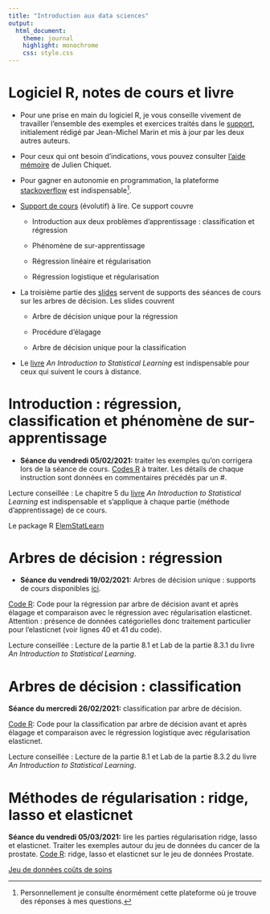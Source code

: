 ```yaml
---
title: "Introduction aux data sciences"
output:
  html_document:
    theme: journal
    highlight: monochrome
    css: style.css
---
```


# Logiciel R, notes de cours et livre


- Pour une prise en main du logiciel R, je vous conseille vivement de travailler l'ensemble des exemples et exercices traités dans le [support](http://masedki.github.io/enseignements/pdfs/Introduction_to_R.pdf), initialement rédigé par Jean-Michel Marin et
mis à jour par les deux autres auteurs.

- Pour ceux qui ont besoin d'indications, vous pouvez consulter [l'aide mémoire](http://masedki.github.io/enseignements/pdfs/RCarte_Commandes-R.pdf) de Julien Chiquet.

- Pour gagner en autonomie en programmation, la plateforme [stackoverflow](https://stackoverflow.com/) est indispensable^[Personnellement je consulte énormément cette plateforme où je trouve des réponses à mes questions.].

- [Support de cours](http://masedki.github.io/enseignements/pdfs/notes.pdf) (évolutif) à lire. Ce support couvre

    - Introduction aux deux problèmes d'apprentissage : classification et régression

    - Phénomène de sur-apprentissage

    - Régression linéaire et régularisation

    - Régression logistique et régularisation


- La troisième partie des [slides](http://masedki.github.io/enseignements/pdfs/arbres.pdf) servent de supports des séances de cours sur les arbres de décision. Les slides couvrent

    - Arbre de décision unique pour la régression

    - Procédure d'élagage

    - Arbre de décision unique pour la classification

- Le [livre](http://masedki.github.io/enseignements/pdfs/ISLR.pdf)  *An Introduction to Statistical Learning* est indispensable pour ceux qui suivent le cours à distance.

# Introduction : régression, classification et phénomène de sur-apprentissage

- **Séance du vendredi 05/02/2021:** traiter les exemples qu'on corrigera lors de la séance de cours. [Codes R](http://masedki.github.io/enseignements/rcode/code_intro.R) à traiter. Les détails de chaque instruction sont données en commentaires précédés par un #.

Lecture conseillée : Le chapitre 5 du [livre](http://masedki.github.io/enseignements/pdfs/ISLR.pdf)  *An Introduction to Statistical Learning* est indispensable et s'applique à chaque partie
 (méthode d'apprentissage) de ce cours.


Le package R [ElemStatLearn](http://masedki.github.io/enseignements/rcode/ElemStatLearn_2015.6.26.2.tar.gz)

<!-- # Régression : moindres carrés pour l'estimation des paramètres et choix de modèles -->

<!-- - **Séance du vendredi 14/02/2020:** lire la partie régression des [notes](http://masedki.github.io/enseignements/pdfs/notes.pdf) et traiter la partie 4.2 qu'on corrigera en cours. Attention la partie régression de ces notes ne peut constituer un cours abouti de modèle linéaire. [Code R](http://masedki.github.io/enseignements/rcode/code_reg_ridge_lasso_enet.R) : détails des exemples traités. -->

<!-- Lecture conseillée : Les parties 3.1 et 3.2 du [livre](http://masedki.github.io/enseignements/pdfs/ISLR.pdf)   *An Introduction to Statistical Learning* sont indispensables pour l'assimilation des fondements des modèles linéaires et en particulier la partie inférence statistique.^[Pour l'inférence statistique, penser aux tests et intervalles de confiance pour les paramètres de régression.] -->

<!-- # Méthodes de régularisation : ridge, lasso et elasticnet -->

<!-- - **Séance du vendredi 14/02/2020:** lire les parties régularisation ridge, lasso et -->
<!-- elasticnet. Traiter les exemples autour du jeu de données du cancer de la prostate. [Code R](http://masedki.github.io/enseignements/rcode/code_reg_ridge_lasso_enet.R): ridge, lasso et elasticnet sur le jeu de données Prostate. -->

<!-- Lecture fortement conseillée : chapitre 6. du livre *An Introduction to Statistical Learning*. -->

<!-- - **Séance du vendredi 21/02/2020: (si le temps le permet)**   Méthodes de régularisation en régression logistique.  Traiter l'exemple  *Sélection de variables en régression logistique : jeu de données Breast Cancer* page 33. -->

<!-- [Code R 1](http://masedki.github.io/enseignements/rcode/code_logit_enet.R): Code pour la régression logistique et régression logistique avec régularisation elasticnet. -->



<!-- [Code R 2](http://masedki.github.io/enseignements/rcode/classif_image_logit_enet.R): Code pour la régression logistique avec régularisation elasticnet pour la classifiction d'images. (attention le code est très lent donc je vais déposer les résultats rapidement après calcul sur un serveur).  -->


# Arbres de décision : régression
- **Séance du vendredi 19/02/2021:**  Arbres de décision unique : supports de cours disponibles [ici](http://masedki.github.io/enseignements/pdfs/arbres_agregation_m1.pdf).


[Code R](http://masedki.github.io/enseignements/rcode/rpart_insurance.R): Code pour la régression par arbre de décision avant et après élagage et comparaison avec le régression avec régularisation elasticnet. Attention : présence de données catégorielles donc traitement particulier pour l'elasticnet (voir lignes 40 et 41 du code).

Lecture conseillée : Lecture de la partie 8.1 et Lab de la partie 8.3.1 du livre *An Introduction to Statistical Learning*.


# Arbres de décision : classification

**Séance du mercredi 26/02/2021:** classification par arbre de décision.

[Code R](http://masedki.github.io/enseignements/rcode/rpart_pima.R): Code pour la classification par arbre de décision avant et après élagage et comparaison avec le régression logistique avec régularisation elasticnet.

Lecture conseillée : Lecture de la partie 8.1 et  Lab de la partie 8.3.2 du livre *An Introduction to Statistical Learning*.




# Méthodes de régularisation : ridge, lasso et elasticnet

**Séance du vendredi 05/03/2021:** lire les parties régularisation ridge, lasso et
elasticnet. Traiter les exemples autour du jeu de données du cancer de la prostate. [Code R](http://masedki.github.io/enseignements/rcode/code_reg_ridge_lasso_enet.R): ridge, lasso et elasticnet sur le jeu de données Prostate. 


<!-- # [Examen de seconde session à rendre avant le 07/09/2020](http://masedki.github.io/enseignements/cc2.html)  -->

<!-- # Projet  : Utilisation de la librairie caret (sixième partie des notes)   -->

<!-- À rendre au plus tard le dimanche 2 juin à 23h par mail avec un fichier .R ou .rmd contenant le code et les réponses en commentaire. Mettre les affichages de vos résultats en commentaire -->
<!-- dans votre script. Les affichages des résultats me permettront de comprendre les conclusions et les réponses. -->
<!-- [corrigé](http://masedki.github.io/enseignements/cc_correction.html) -->


<!-- # [Examen  + corrigé](http://masedki.github.io/enseignements/pdfs/cs19.pdf) du 12 juin 2019 -->


<!-- # [Projet pour la seconde session](http://masedki.github.io/enseignements/pdfs/cc2.pdf) à rendre au plus tard le 03/09/2019 à 23h.  -->

<!-- [Jeu de données : concentration plasmatique en rétinol](https://masedki.github.io/enseignements/datasets/presentationTPretinol.csv) -->

<!-- [Jeu de données mnist aplati !](http://masedki.github.io/enseignements/datasets/mnist_flatten.rda) -->

[Jeu de données coûts de soins](http://masedki.github.io/enseignements/datasets/insurance.rda)

<!-- [Jeu de données crédit](http://masedki.github.io/enseignements/datasets/credit.rda) -->

<!-- [Jeu de données spams](http://masedki.github.io/enseignements/datasets/dataspam.rda) -->

<!-- [Projet pour le parcours MSP/ES](http://masedki.github.io/enseignements/pdfs/mspes.pdf) -->